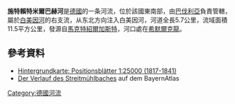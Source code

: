 {{Coord|50|3|47.7|N|11|35|28.8|E|display=title}}

'''施特賴特米爾巴赫河'''是[[德國|德國]]的一条河流，位於該國東南部，由[[巴伐利亞|巴伐利亞]]負責管轄，屬於[[白美因河|白美因河]]的右支流，从东北方向注入白美因河，河道全長5.7公里，流域面積11.5平方公里，發源自[[馬克特紹爾加斯特|馬克特紹爾加斯特]]，河口處在[[希默爾克龍|希默爾克龍]]。

==參考資料==
* [https://geoportal.bayern.de/bayernatlas/?zoom=11&Y=4471240.55&X=5547754.91&lang=de&topic=ba&bgLayer=historisch&catalogNodes=122 Hintergrundkarte: Positionsblätter 1:25000 (1817-1841)] {{Wayback|url=https://geoportal.bayern.de/bayernatlas/?zoom=11&Y=4471240.55&X=5547754.91&lang=de&topic=ba&bgLayer=historisch&catalogNodes=122 |date=20170302194441 }}
* [https://geoportal.bayern.de/bayernatlas/?zoom=10&Y=4471855.82&X=5547909.06&lang=de&topic=ba&bgLayer=tk&catalogNodes=122 Der Verlauf des Streitmühlbaches] {{Wayback|url=https://geoportal.bayern.de/bayernatlas/?zoom=10&Y=4471855.82&X=5547909.06&lang=de&topic=ba&bgLayer=tk&catalogNodes=122 |date=20170302194448 }} auf dem BayernAtlas

[[Category:德國河流|Category:德國河流]]